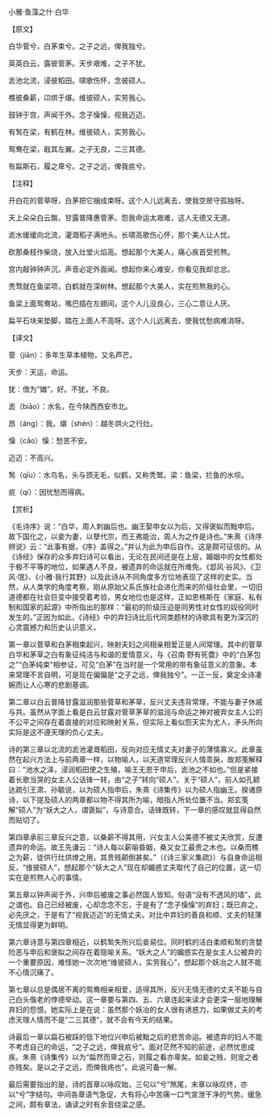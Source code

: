 

小雅·鱼藻之什·白华

【原文】

白华菅兮，白茅束兮。之子之远，俾我独兮。

英英白云，露彼菅茅。天步艰难，之子不犹。

滮池北流，浸彼稻田。啸歌伤怀，念彼硕人。

樵彼桑薪，卬烘于煁。维彼硕人，实劳我心。

鼓钟于宫，声闻于外。念子懆懆，视我迈迈。

有鹙在梁，有鹤在林。维彼硕人，实劳我心。

鸳鸯在梁，戢其左翼。之子无良，二三其德。

有扁斯石，履之卑兮。之子之远，俾我疧兮。

【注释】

开白花的菅草呀，白茅把它捆成束呀。这个人儿远离去，使我空房守孤独呀。

天上朵朵白云飘，甘露普降惠菅茅。怨我命运太艰难，这人无德又无道。

滮水缓缓向北流，灌溉稻子满地头。长啸高歌伤心怀，那个美人让人忧。

砍那桑枝作柴烧，放入灶堂火焰高。想起那个大美人，痛心疾首受煎熬。

宫内敲钟钟声沉，声音必定外面闻。想起你来心难安，你看见我却忿忿。

秃骛就在鱼梁项，白鹤就在深树林。想起那个大美人，实在煎熬我的心。

鱼梁上面鸳鸯站，嘴巴插在左翅间。这个人儿没良心，三心二意让人厌。

扁平石块来垫脚，踏在上面人不高呀。这个人儿远离去，使我忧愁病难消呀。

【译文】

菅（jiān）：多年生草本植物，又名芦芒。

天步：天运，命运。

犹：借为“媨”，好。不犹，不良。

滮（biāo）：水名，在今陕西西安市北。

昂（áng）：我。煁（shén）：越冬烘火之行灶。

懆（cǎo）懆：愁苦不安。

迈迈：不高兴。

鹙（qīu）：水鸟名，头与颈无毛，似鹤，又称秃鹫。梁：鱼梁，拦鱼的水坝。

疧（qí）：因忧愁而得病。

【赏析】

《毛诗序》说：“白华，周人刺幽后也。幽王娶申女以为后，又得褒姒而黜申后。故下国化之，以妾为妻，以孽代宗，而王弗能治，周人为之作是诗也。”朱熹《诗序辨说》云：“此事有据，《序》盖得之。”并认为此为申后自作。这是颇可征信的。从《诗经》保存的众多弃妇诗可以看出，无论在民间还是在上层，婚姻中的女性都处于极不平等的地位，如果遇人不良，被遗弃的命运就在所难免。《邶风·谷风》、《卫风·氓》、《小雅·我行其野》以及此诗从不同角度多方位地表现了这样的史实。当然，从人类学的角度考察，刚从原始父系氏族社会进化而来的阶级社会里，一切旧道德都在社会巨变中接受着考验，男女地位也是这样，正如恩格斯在《家庭、私有制和国家的起源》中所指出的那样：“最初的阶级压迫是同男性对女性的奴役同时发生的。”正因为如此，《诗经》中的弃妇诗比后代同类题材的诗歌具有更为深沉的心灵震撼力和历史认识意义。

第一章以菅草和白茅相束起兴，映射夫妇之间相亲相爱正是人间常理。其中的菅草白华和茅草之白有象征纯洁与和谐的爱情意义，与《召南·野有死麕》中的“白茅包之”“白茅纯束”相参证，可见“白茅”在当时是一个常用的带有象征意义的意象。本来常理不言自明，可是现在偏偏是“之子之远，俾我独兮”。一正一反，奠定全诗凄婉而让人心寒的悲剧基调。

第二章以白云普降甘露滋润那些菅草和茅草，反兴丈夫违背常理，不能与妻子休戚与共。虽然从字面上看是白云甘露对菅草茅草的滋润与命运之神对被弃女主人公的不公平之间存在着直接的对应和映射关系，但实际上看似怨天实为尤人，矛头所向实际是这不遵天理的负心丈夫。

诗的第三章以北流的滮池灌溉稻田，反向对应无情丈夫对妻子的薄情寡义。此章虽然在起兴方法上与前两章一样，以物喻人，以天道常理反兴人情乖戾，故郑笺解释曰：“池水之泽，浸润稻田使之生殖，喻王无恩于申后，滮池之不如也。”但是紧接着长歌当哭的女主人公话锋一转，由“之子”转向“硕人”。关于“硕人”，前人如孔颖达疏引王肃、孙毓说，以为硕人指申后，朱熹《诗集传》以为硕人指幽王。揆诸原诗，以下提及硕人的两章都以物不得其所为喻，暗指人所处位置不当。郑玄笺解“硕人”为“妖大之人，谓褒姒”，与诗意合。话锋既转，下一章的感叹就显得自然而贴切了。

第四章承前三章反兴之意，以桑薪不得其用，兴女主人公美德不被丈夫欣赏，反遭遗弃的命运。故王先谦云：“诗人每以薪喻昏姻，桑又女工最贵之木也。以桑而樵之为薪，徒供行灶烘燎之用，其贵贱颠倒甚矣。”（《诗三家义集疏》）与自身命运相反，“维彼硕人”，想起那个“妖大之人”现在却媚惑丈夫取代了自己的位置，这一切实在是煎熬人心的事情。

第五章以钟声闻于外，兴申后被废之事必然国人皆知。俗语“没有不透风的墙”，此之谓也。自己已经被废，心却念念不忘，于是有了“念子懆懆”的弃妇；既已弃之，必先厌之，于是有了“视我迈迈”的无情丈夫。对比中弃妇的善良和顺、丈夫的轻薄无情显得更为鲜明。

第六章诗意与第四章相近，以鹤鹙失所兴后妾易位。同时鹤的洁白柔顺和鹙的贪婪险恶与申后和褒姒之间存在着隐喻关系。“妖大之人”的媚惑实在是女主人公被弃的一个重要原因，难怪她一次次地“维彼硕人，实劳我心”，想起那个妖冶之人就不能不心情沉痛了。

第七章以总是偶居不离的鸳鸯相亲相爱，适得其所，反兴无情无德的丈夫不能与自己白头偕老的悖德举动。这一章要与第四、五、六章连起来读才会更深一层地理解弃妇的怨恨。她实际上是在说：虽然那个妖冶的女人很有诱惑力，如果做丈夫的考虑天理人情而不是“二三其德”，就不会有今天的结果。

诗最后一章以扁石被踩的低下地位兴申后被黜之后的悲苦命运。被遗弃的妇人不能不考虑自己的命运，“之子之远，俾我疧兮”。面对茫然不知的前途，必然忧思成疾。朱熹《诗集传》以为“扁然而卑之石，则履之看亦卑矣。如妾之贱，则宠之者亦贱矣。是以之子之远，而俾我疡也”。此说可备一解。

最后需要指出的是，诗的首章以咏叹始，三句以“兮”煞尾，末章以咏叹终，亦以“兮”字结句。中间各章语气急促，大有将心中苦痛一口气宣泄干净的气势。缓急之间，颇有章法，诵读之时有余音绕梁之感。

